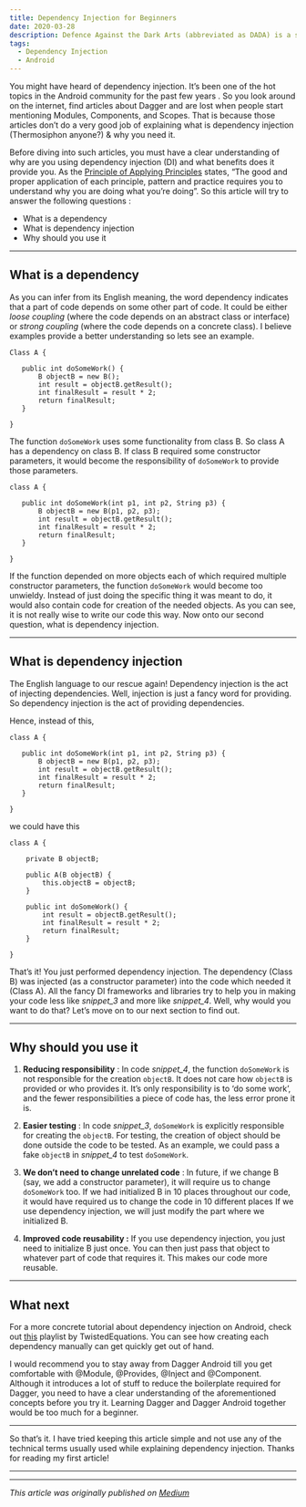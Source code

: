 ```yaml
---
title: Dependency Injection for Beginners
date: 2020-03-28
description: Defence Against the Dark Arts (abbreviated as DADA) is a subject taught at Hogwarts School of Witchcraft and Wizardry and Ilvermorny School of Witchcraft and Wizardry. In this class, students study and learn how to defend themselves against all aspects of the Dark Arts, including dark creatures, curses, hexes and jinxes (dark charms), and duelling.
tags:
  - Dependency Injection
  - Android
---
```


You might have heard of dependency injection. It’s been one of the hot topics in the Android community for the past few years . So you look around on the internet, find articles about Dagger and are lost when people start mentioning Modules, Components, and Scopes. That is because those articles don’t do a very good job of explaining what is dependency injection (Thermosiphon anyone?) & why you need it.

Before diving into such articles, you must have a clear understanding of why are you using dependency injection (DI) and what benefits does it provide you. As the [Principle of Applying Principles](http://www.fragiledeveloper.com/2017/05/the-principle-of-applying-principles.html) states, “The good and proper application of each principle, pattern and practice requires you to understand why you are doing what you’re doing”. So this article will try to answer the following questions :

*   What is a dependency
*   What is dependency injection
*   Why should you use it


* * *


What is a dependency
--------------------

As you can infer from its English meaning, the word dependency indicates that a part of code depends on some other part of code. It could be either _loose coupling_ (where the code depends on an abstract class or interface) or _strong coupling_ (where the code depends on a concrete class). I believe examples provide a better understanding so lets see an example.

```java:title=snippet_1
Class A {

   public int doSomeWork() {
       B objectB = new B();
       int result = objectB.getResult();
       int finalResult = result * 2;
       return finalResult;
   }

}
```

The function `doSomeWork` uses some functionality from class B. So class A has a dependency on class B. If class B required some constructor parameters, it would become the responsibility of `doSomeWork` to provide those parameters.

```java:title=snippet_2
class A {

   public int doSomeWork(int p1, int p2, String p3) {
       B objectB = new B(p1, p2, p3);
       int result = objectB.getResult();
       int finalResult = result * 2;
       return finalResult;
   }

}
```

If the function depended on more objects each of which required multiple constructor parameters, the function `doSomeWork` would become too unwieldy. Instead of just doing the specific thing it was meant to do, it would also contain code for creation of the needed objects. As you can see, it is not really wise to write our code this way. Now onto our second question, what is dependency injection.

* * *

What is dependency injection
----------------------------

The English language to our rescue again! Dependency injection is the act of injecting dependencies. Well, injection is just a fancy word for providing. So dependency injection is the act of providing dependencies.

Hence, instead of this,

```java:title=snippet_3
class A {

   public int doSomeWork(int p1, int p2, String p3) {
       B objectB = new B(p1, p2, p3);
       int result = objectB.getResult();
       int finalResult = result * 2;
       return finalResult;
   }

}

```

we could have this

```java:title=snippet_4
class A {

    private B objectB;

    public A(B objectB) {
        this.objectB = objectB;
    }

    public int doSomeWork() {
        int result = objectB.getResult();
        int finalResult = result * 2;
        return finalResult;
    }

}
```

That’s it! You just performed dependency injection. The dependency (Class B) was injected (as a constructor parameter) into the code which needed it (Class A). All the fancy DI frameworks and libraries try to help you in making your code less like *snippet_3* and more like *snippet_4*. Well, why would you want to do that? Let’s move on to our next section to find out.

* * *

Why should you use it
---------------------

1) **Reducing responsibility** : In code *snippet_4*, the function `doSomeWork` is not responsible for the creation `objectB`. It does not care how `objectB` is provided or who provides it. It’s only responsibility is to ‘do some work’, and the fewer responsibilities a piece of code has, the less error prone it is.

2) **Easier testing** : In code *snippet_3*, `doSomeWork` is explicitly responsible for creating the `objectB`. For testing, the creation of object should be done outside the code to be tested. As an example, we could pass a fake `objectB` in *snippet_4* to test `doSomeWork`.

3) **We don’t need to change unrelated code** : In future, if we change B (say, we add a constructor parameter), it will require us to change `doSomeWork` too. If we had initialized B in 10 places throughout our code, it would have required us to change the code in 10 different places If we use dependency injection, we will just modify the part where we initialized B.

4) **Improved code reusability :** If you use dependency injection, you just need to initialize B just once. You can then just pass that object to whatever part of code that requires it. This makes our code more reusable.

* * *

What next
---------

For a more concrete tutorial about dependency injection on Android, check out [this](https://www.youtube.com/watch?v=Qwk7ESmaCq0&list=PLuR1PJnGR-Ih-HXnGSpnqjdhdvqcwhfFU) playlist by TwistedEquations. You can see how creating each dependency manually can get quickly get out of hand.

I would recommend you to stay away from Dagger Android till you get comfortable with @Module, @Provides, @Inject and @Component. Although it introduces a lot of stuff to reduce the boilerplate required for Dagger, you need to have a clear understanding of the aforementioned concepts before you try it. Learning Dagger and Dagger Android together would be too much for a beginner.

* * *

So that’s it. I have tried keeping this article simple and not use any of the technical terms usually used while explaining dependency injection. Thanks for reading my first article!

* * *
* * *

*This article was originally published on [Medium](https://blog.usejournal.com/dependency-injection-for-beginners-56c643363e92)*
